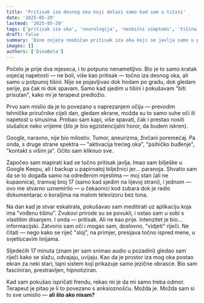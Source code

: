 ```yaml
---
title: 'Pritisak iza desnog oka koji dolazi samo kad sam u tišini'
date: '2025-05-29'
lastmod: '2025-05-29'
tags: ['pritisak iza oka', 'neurologija', 'neobični simptomi', 'tišina i zdravlje', 'percepcija']
draft: false
summary: 'Dino osjeća neobičan pritisak iza oka koji se javlja samo u potpunoj tišini. Kada pokuša pratiti obrazac, otkriva da je tišina možda kanal za nešto drugo.'
images: []
authors: ['DinoBeta']
---
```


Počelo je prije dva mjeseca, i to potpuno nenametljivo. Bio je to samo kratak osjećaj napetosti — ne boli, više kao pritisak — točno iza desnog oka, ali samo u potpunoj tišini. Nije se pojavljivao dok hodam po gradu, dok gledam serije, pa čak ni dok spavam. Samo kad sjedim u tišini i pokušavam "biti prisutan", kako mi je terapeut predložio.

Prvo sam mislio da je to povezano s naprezanjem očiju — prevodim tehničke priručnike cijeli dan, gledam ekrane, možda su to samo suhe oči ili napetost u sinusima. Probao sam kapi, više spavati, čak i prestao nositi slušalice neko vrijeme (što je bio egzistencijalni horor, da budem iskren).

Google, naravno, nije bio milostiv. Tumor, aneurizma, živčani poremećaj. Pa onda, s druge strane spektra — "aktivacija trećeg oka", "psihičko buđenje", "kontakt s višim ja". Očito sam kliknuo sve.

Započeo sam mapirati kad se točno pritisak javlja. Imao sam bilješke u Google Keepu, ali i backup u papirnatoj bilježnici jer... paranoja. Shvatio sam da se to događa samo na određenim mjestima — moj stan (ali ne kupaonica), tramvaj broj 17 (samo kad sjedim na lijevoj strani), i jednom — ovo me stvarno uznemirilo — u čekaonici kod zubara dok je radio dokumentarac o koraljima na malom televizoru bez tona.

Na dan kad je stvar eskalirala, pokušavao sam meditirati uz aplikaciju koja ima "vođenu tišinu". Zvukovi prirode su se povukli, i ostao sam u sobi s vlastitim disanjem. I onda — pritisak. Ali ne kao prije. Intenzitet je bio... informacijski. Zatvorio sam oči i mogao sam, doslovno, "vidjeti" riječi. Ne čitati — nego kako se riječ "sloj", na primjer, presijava točno ispred mene, u svjetlucavim linijama.

Sljedećih 17 minuta (znam jer sam snimao audio u pozadini) gledao sam riječi kako se slažu, odvajaju, uvijaju. Kao da je prostor iza mog oka postao ekran za neki stari, tajni sistem koji prikazuje samo jezične obrasce. Bio sam fasciniran, prestravljen, hipnotiziran.

Kad sam pokušao ispričati frendu, rekao mi je da mi samo treba odmor. Terapeut je pitao je li to povezano s anksioznošću. Možda je. Možda sam si to sve umislio — **ali što ako nisam?**

<StoryDisclaimer />
